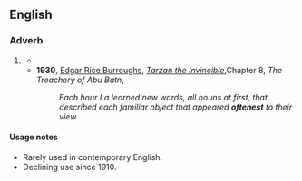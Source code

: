 ==English==

===Adverb===
{{head|en|superlative adverb}}

# {{lb|en|dated}} {{en-superlative of|often}}
#* {{RQ:Carlyle Past and Present|2|ch. 8, The Electon||Brother Samson Subsacrista, one remarks, is ready '''oftenest''' with some question, some suggestion, that has wisdom in it.}}
#* '''1930''', [[:w:Edgar Rice Burroughs|Edgar Rice Burroughs]], ''[[:w:Tarzan the Invincible|Tarzan the Invincible]]'',Chapter 8, ''The Treachery of Abu Batn'',
#*: ''Each hour La learned new words, all nouns at first, that described each familiar object that appeared '''oftenest''' to their view.''

====Usage notes====
* Rarely used in contemporary English.
* Declining use since 1910.